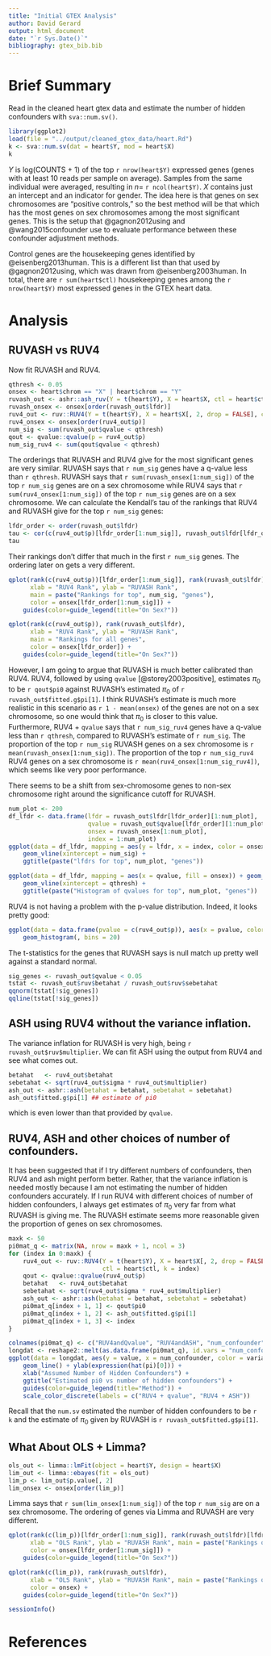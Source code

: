 ```yaml
---
title: "Initial GTEX Analysis"
author: David Gerard
output: html_document
date: "`r Sys.Date()`"
bibliography: gtex_bib.bib
---
```


# Brief Summary
Read in the cleaned heart gtex data and estimate the number of hidden confounders with `sva::num.sv()`.
```r
library(ggplot2)
load(file = "../output/cleaned_gtex_data/heart.Rd")
k <- sva::num.sv(dat = heart$Y, mod = heart$X)
k
```

$Y$ is log(COUNTS + 1) of the top `r nrow(heart$Y)` expressed genes (genes with at least 10 reads per sample on average). Samples from the same individual were averaged, resulting in $n =$ `r ncol(heart$Y)`. $X$ contains just an intercept and an indicator for gender. The idea here is that genes on sex chromosomes are "positive controls," so the best method will be that which has the most genes on sex chromosomes among the most significant genes. This is the setup that @gagnon2012using and @wang2015confounder use to evaluate performance between these confounder adjustment methods.

Control genes are the housekeeping genes identified by @eisenberg2013human. This is a different list than that used by @gagnon2012using, which was drawn from @eisenberg2003human. In total, there are `r sum(heart$ctl)` housekeeping genes among the `r nrow(heart$Y)` most expressed genes in the GTEX heart data.

# Analysis

## RUVASH vs RUV4

Now fit RUVASH and RUV4.
```r
qthresh <- 0.05
onsex <- heart$chrom == "X" | heart$chrom == "Y"
ruvash_out <- ashr::ash_ruv(Y = t(heart$Y), X = heart$X, ctl = heart$ctl, k = k)
ruvash_onsex <- onsex[order(ruvash_out$lfdr)]
ruv4_out <- ruv::RUV4(Y = t(heart$Y), X = heart$X[, 2, drop = FALSE], ctl = heart$ctl, k = k)
ruv4_onsex <- onsex[order(ruv4_out$p)]
num_sig <- sum(ruvash_out$qvalue < qthresh)
qout <- qvalue::qvalue(p = ruv4_out$p)
num_sig_ruv4 <- sum(qout$qvalue < qthresh)
```

The orderings that RUVASH and RUV4 give for the most significant genes are very similar. RUVASH says that `r num_sig` genes have a q-value less than `r qthresh`. RUVASH says that `r sum(ruvash_onsex[1:num_sig])` of the top `r num_sig` genes are on a sex chromosome while RUV4 says that `r sum(ruv4_onsex[1:num_sig])` of the top `r num_sig` genes are on a sex chromosome. We can calculate the Kendall's tau of the rankings that RUV4 and RUVASH give for the top `r num_sig` genes:
```r
lfdr_order <- order(ruvash_out$lfdr)
tau <- cor(c(ruv4_out$p)[lfdr_order[1:num_sig]], ruvash_out$lfdr[lfdr_order[1:num_sig]], method = "kendall")
tau
```

Their rankings don't differ that much in the first `r num_sig` genes. The ordering later on gets a very different.
```r
qplot(rank(c(ruv4_out$p))[lfdr_order[1:num_sig]], rank(ruvash_out$lfdr)[lfdr_order[1:num_sig]],
      xlab = "RUV4 Rank", ylab = "RUVASH Rank",
      main = paste("Rankings for top", num_sig, "genes"),
      color = onsex[lfdr_order[1:num_sig]]) +
    guides(color=guide_legend(title="On Sex?"))

qplot(rank(c(ruv4_out$p)), rank(ruvash_out$lfdr),
      xlab = "RUV4 Rank", ylab = "RUVASH Rank",
      main = "Rankings for all genes",
      color = onsex[lfdr_order]) +
    guides(color=guide_legend(title="On Sex?"))
```
<!-- With a Kendall's tau of `r cor(c(ruv4_out$p), ruvash_out$lfdr, method = "kendall")`. -->

However, I am going to argue that RUVASH is much better calibrated than RUV4. RUV4, followed by using `qvalue` [@storey2003positive], estimates $\pi_0$ to be `r qout$pi0` against RUVASH's estimated $\pi_0$ of `r ruvash_out$fitted.g$pi[1]`. I think RUVASH's estimate is much more realistic in this scenario as `r 1 - mean(onsex)` of the genes are not on a sex chromosome, so one would think that $\pi_0$ is closer to this value. Furthermore, RUV4 + `qvalue` says that `r num_sig_ruv4` genes have a q-value less than `r qthresh`, compared to RUVASH's estimate of `r num_sig`. The proportion of the top `r num_sig` RUVASH genes on a sex chromosome is `r mean(ruvash_onsex[1:num_sig])`. The proportion of the top `r num_sig_ruv4` RUV4 genes on a sex chromosome is `r mean(ruv4_onsex[1:num_sig_ruv4])`, which seems like very poor performance.

There seems to be a shift from sex-chromosome genes to non-sex chromosome right around the significance cutoff for RUVASH.
```r
num_plot <- 200
df_lfdr <- data.frame(lfdr = ruvash_out$lfdr[lfdr_order][1:num_plot],
                      qvalue = ruvash_out$qvalue[lfdr_order][1:num_plot],
                      onsex = ruvash_onsex[1:num_plot],
                      index = 1:num_plot)
ggplot(data = df_lfdr, mapping = aes(y = lfdr, x = index, color = onsex)) + geom_point() +
    geom_vline(xintercept = num_sig) +
    ggtitle(paste("lfdrs for top", num_plot, "genes"))

ggplot(data = df_lfdr, mapping = aes(x = qvalue, fill = onsex)) + geom_histogram(bins = 25) +
    geom_vline(xintercept = qthresh) +
    ggtitle(paste("Histogram of qvalues for top", num_plot, "genes"))
```

RUV4 is not having a problem with the p-value distribution. Indeed, it looks pretty good:
```r
ggplot(data = data.frame(pvalue = c(ruv4_out$p)), aes(x = pvalue, color = I("black"))) +
    geom_histogram(, bins = 20)
```

The t-statistics for the genes that RUVASH says is null match up pretty well against a standard normal.
```r
sig_genes <- ruvash_out$qvalue < 0.05
tstat <- ruvash_out$ruv$betahat / ruvash_out$ruv$sebetahat
qqnorm(tstat[!sig_genes])
qqline(tstat[!sig_genes])
```

## ASH using RUV4 without the variance inflation.
The variance inflation for RUVASH is very high, being `r ruvash_out$ruv$multiplier`. We can fit ASH using the output from RUV4 and see what comes out.

```r
betahat   <- ruv4_out$betahat
sebetahat <- sqrt(ruv4_out$sigma * ruv4_out$multiplier)
ash_out <- ashr::ash(betahat = betahat, sebetahat = sebetahat)
ash_out$fitted.g$pi[1] ## estimate of pi0
```
which is even lower than that provided by `qvalue`.

## RUV4, ASH and other choices of number of confounders.

It has been suggested that if I try different numbers of confounders, then RUV4 and ash might perform better. Rather, that the variance inflation is needed mostly because I am not estimating the number of hidden confounders accurately. If I run RUV4 with different choices of number of hidden confounders, I always get estimates of $\pi_0$ very far from what RUVASH is giving me. The RUVASH estimate seems more reasonable given the proportion of genes on sex chromosomes.
```r
maxk <- 50
pi0mat_q <- matrix(NA, nrow = maxk + 1, ncol = 3)
for (index in 0:maxk) {
    ruv4_out <- ruv::RUV4(Y = t(heart$Y), X = heart$X[, 2, drop = FALSE],
                          ctl = heart$ctl, k = index)
    qout <- qvalue::qvalue(ruv4_out$p)
    betahat   <- ruv4_out$betahat
    sebetahat <- sqrt(ruv4_out$sigma * ruv4_out$multiplier)
    ash_out <- ashr::ash(betahat = betahat, sebetahat = sebetahat)
    pi0mat_q[index + 1, 1] <- qout$pi0
    pi0mat_q[index + 1, 2] <- ash_out$fitted.g$pi[1]
    pi0mat_q[index + 1, 3] <- index
}
```


```r
colnames(pi0mat_q) <- c("RUV4andQvalue", "RUV4andASH", "num_confounder")
longdat <- reshape2::melt(as.data.frame(pi0mat_q), id.vars = "num_confounder")
ggplot(data = longdat, aes(y = value, x = num_confounder, color = variable)) +
    geom_line() + ylab(expression(hat(pi)[0])) +
    xlab("Assumed Number of Hidden Confounders") +
    ggtitle("Estimated pi0 vs number of hidden confounders") +
    guides(color=guide_legend(title="Method")) +
    scale_color_discrete(labels = c("RUV4 + qvalue", "RUV4 + ASH"))
```

Recall that the `num.sv` estimated the number of hidden confounders to be `r k` and the estimate of $\pi_0$ given by RUVASH is `r ruvash_out$fitted.g$pi[1]`.


## What About OLS + Limma?
```r
ols_out <- limma::lmFit(object = heart$Y, design = heart$X)
lim_out <- limma::ebayes(fit = ols_out)
lim_p <- lim_out$p.value[, 2]
lim_onsex <- onsex[order(lim_p)]
```

Limma says that `r sum(lim_onsex[1:num_sig])` of the top `r num_sig` are on a sex chromosome. The ordering of genes via Limma and RUVASH are very different.
```r
qplot(rank(c(lim_p))[lfdr_order[1:num_sig]], rank(ruvash_out$lfdr)[lfdr_order[1:num_sig]],
      xlab = "OLS Rank", ylab = "RUVASH Rank", main = paste("Rankings of first", num_sig, "genes"),
      color = onsex[lfdr_order[1:num_sig]]) +
    guides(color=guide_legend(title="On Sex?"))

qplot(rank(c(lim_p)), rank(ruvash_out$lfdr),
      xlab = "OLS Rank", ylab = "RUVASH Rank", main = paste("Rankings of all genes"),
      color = onsex) +
    guides(color=guide_legend(title="On Sex?"))
```


```r
sessionInfo()
```

# References
